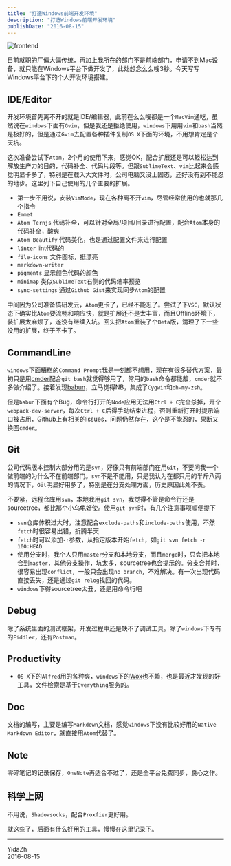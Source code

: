 ---
title: "打造Windows前端开发环境"
description: "打造Windows前端开发环境"
publishDate: "2016-08-15"
---


<Image src="/images/front-end.jpeg" width={1068} height={601} alt="frontend" />

目前就职的厂偏大偏传统，再加上我所在的部门不是前端部门，申请不到Mac设备，就只能在Windows平台下做开发了，此处想念么么嗖3秒。今天写写Windows平台下的个人开发环境搭建。

## IDE/Editor

开发环境首先离不开的就是IDE/编辑器，此前在么么嗖都是一个`MacVim`通吃，虽然说在`windows`下面有`Gvim`，但是我还是拒绝使用，`windows`下用用`vim`和`bash`当然是极好的，但是通过`Gvim`去配置各种插件复制`OS X`下面的环境，不用想肯定是个天坑。

这次准备尝试下`Atom`，2个月的使用下来，感觉OK，配合扩展还是可以轻松达到解放生产力的目的，代码补全、代码片段等。但跟`SublimeText`、`vim`比起来会感觉明显卡多了，特别是在载入大文件时，公司电脑又没上固态，还好没有到不能忍的地步。这里列下自己使用的几个主要的扩展。

- 第一步不用说，安装`VimMode`，现在各种离不开`vim`，尽管经常使用的也就那几个指令
- `Emmet`
- `Atom Ternjs` 代码补全，可以针对全局/项目/目录进行配置，配合`Atom`本身的代码补全，酸爽
- `Atom Beautify` 代码美化，也是通过配置文件来进行配置
- `linter` lint代码的
- `file-icons` 文件图标，挺漂亮
- `markdown-writer`
- `pigments` 显示颜色代码的颜色
- `minimap` 类似`SublimeText`右侧的代码缩率预览
- `sync-settings` 通过`Github Gist`来实现同步`Atom`的配置

中间因为公司准备搞研发云，`Atom`更卡了，已经不能忍了。尝试了下`VSC`，默认状态下确实比`Atom`要流畅和响应快，就是扩展还不是太丰富，而且Offline环境下，装扩展太麻烦了，遂没有继续入坑。回头把`Atom`重装了个`Beta`版，清理了下一些没用的扩展，终于不卡了。

## CommandLine

`windows`下面糟糕的`Command Prompt`我是一刻都不想用，现在有很多替代方案，最初只是用[cmder](http://cmder.net/)配合`git bash`就觉得够用了，常用的`bash`命令都能敲，`cmder`就不多做介绍了。接着发现[babun](http://babun.github.io/)，立马觉得NB，集成了`Cygwin`和`oh-my-zsh`。

但是`babun`下面有个Bug，命令行打开的`Node`应用无法用`Ctrl + C`完全杀掉，开个`webpack-dev-server`，每次`Ctrl + C`后得手动结束进程，否则重新打开时提示端口被占用，Github上有相关的issues，问题仍然存在，这个是不能忍的，果断又换回`cmder`。

## Git

公司代码版本控制大部分用的是`svn`，好像只有前端部门在用`Git`，不要问我一个做前端的为什么不在前端部门。`svn`不是不能用，只是我认为在都只用的半斤八两的情况下，`Git`明显好用多了，特别是在分支处理方面，历史原因此处不表。

不要紧，远程仓库用`svn`，本地我用`git svn`，我觉得不管是命令行还是sourcetree，都比那个小乌龟好使。使用`git svn`时，有几个注意事项顺便提下

- `svn`仓库体积过大时，注意配合`exclude-paths`和`include-paths`使用，不然`fetch`时很容易出错，折腾半天
- `fetch`时可以添加`-r`参数，从指定版本开始`fetch`，如`git svn fetch -r 100:HEAD`
- 使用分支时，我个人只用`master`分支和本地分支，而且`merge`时，只会把本地合到`master`，其他分支操作，坑太多，sourcetree也会提示的。分支合并时，很容易出现`conflict`，一般只会出现`no branch`，不难解决。有一次出现代码直接丢失，还是通过`git relog`找回的代码。
- `windows`下得sourcetree太丑，还是用命令行吧

## Debug

除了系统里面的测试框架，开发过程中还是缺不了调试工具。除了`windows`下专有的`Fiddler`，还有`Postman`。

## Productivity

- `OS X`下的`Alfred`用的各种爽，`windows`下的[Wox](https://github.com/Wox-launcher/Wox)也不赖，也是最近才发现的好工具，文件检索是基于`Everything`服务的。

## Doc

文档的编写，主要是编写`Markdown`文档，感觉`windows`下没有比较好用的`Native Markdown Editor`，就直接用`Atom`代替了。

## Note

零碎笔记的记录保存，`OneNote`再适合不过了，还是全平台免费同步，良心之作。

## 科学上网

不用说，`Shadowsocks`，配合`Proxfier`更好用。

就这些了，后面有什么好用的工具，慢慢在这里记录下。

---

YidaZh  
2016-08-15
